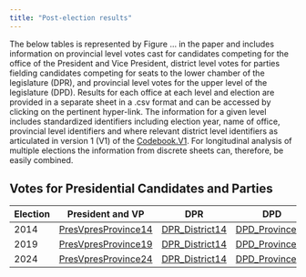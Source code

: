 ```yaml
---
title: "Post-election results"
---
```


The below tables is represented by Figure ... in the paper and includes information on provincial level votes cast for candidates competing for the office of the President and Vice President, district level votes for parties fielding candidates competing for seats to the lower chamber of the legislature (DPR), and provincial level votes for the upper level of the legislature (DPD). Results for each office at each level and election are provided in a separate sheet in a .csv format and can be accessed by clicking on the pertinent hyper-link. The information for a given level includes standardized identifiers including election year, name of office, provincial level identifiers and where relevant district level identifiers as articulated in version 1 (V1) of the [Codebook.V1](Codebook.V1.pdf). For longitudinal analysis of multiple elections the information from discrete sheets can, therefore, be easily combined.

## Votes for Presidential Candidates and Parties

| Election | President and VP | DPR | DPD |
|------------------|------------------|------------------|------------------|
| 2014 | [PresVpresProvince14](Results/.csv) | [DPR_District14](Results/.csv) | [DPD_Province14](Results/.csv) |
| 2019 | [PresVpresProvince19](Results/.csv) | [DPR_District14](Results/.csv) | [DPD_Province14](Results/.csv) |
| 2024 | [PresVpresProvince24](Results/.csv) | [DPR_District14](Results/.csv) | [DPD_Province14](Results/.csv) |
